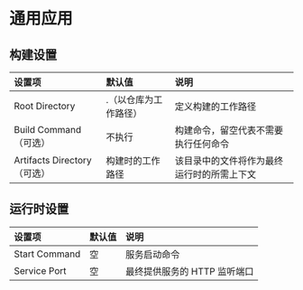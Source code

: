 # 通用应用

## 构建设置

| 设置项                      | 默认值                | 说明                                       |
| :-------------------------- | :-------------------- | :----------------------------------------- |
| Root Directory              | .（以仓库为工作路径） | 定义构建的工作路径                         |
| Build Command（可选）       | 不执行                | 构建命令，留空代表不需要执行任何命令       |
| Artifacts Directory（可选） | 构建时的工作路径      | 该目录中的文件将作为最终运行时的所需上下文 |

## 运行时设置

| 设置项        | 默认值 | 说明                         |
| :------------ | :----- | :--------------------------- |
| Start Command | 空     | 服务启动命令                 |
| Service Port  | 空     | 最终提供服务的 HTTP 监听端口 |

